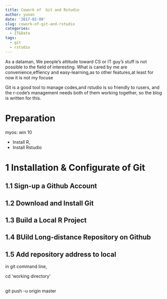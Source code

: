 ```yaml
---
title: Cowork of  Git and Rstudio
author: yunan
date: '2017-02-09'
slug: cowork-of-git-and-rstudio
categories:
  - IT&Data
tags:
  - git
  - rstudio
---
```


As a dataman, We people's attitude toward CS or IT guy's stuff is not possible to the field of interesting.
What is cared by me are convenience,effiency and easy-learning,as to other features,at least for now it is not my focuse

Git is a good tool to manage codes,and rstudio is so friendly to rusers, and the r-code's management needs both of them working together, so the blog is written for this.


# Preparation

myos: win 10

  + Install R,
  + Install Rstudio



# 1 Installation & Configurate of Git

## 1.1 Sign-up a Github Account

## 1.2 Download and Install Git


## 1.3 Build a Local R Project


## 1.4 BUild Long-distance Repository on Github


## 1.5 Add repository address to local

in git command line,

  cd ‘working directory’

##

git push -u origin master


